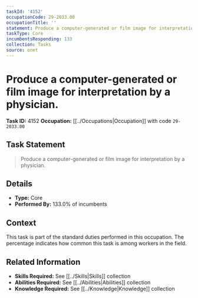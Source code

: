 ```yaml
---
taskId: '4152'
occupationCode: 29-2033.00
occupationTitle: ''
statement: Produce a computer-generated or film image for interpretation by a physician.
taskType: Core
incumbentsResponding: 133
collection: Tasks
source: onet
---
```

# Produce a computer-generated or film image for interpretation by a physician.

**Task ID:** 4152
**Occupation:** [[../Occupations|Occupation]] with code `29-2033.00`

## Task Statement

> Produce a computer-generated or film image for interpretation by a physician.

## Details

- **Type:** Core
- **Performed By:** 133.0% of incumbents

## Context

This task is part of the standard duties performed in this occupation. The percentage indicates how common this task is among workers in the field.

## Related Information

- **Skills Required:** See [[../Skills|Skills]] collection
- **Abilities Required:** See [[../Abilities|Abilities]] collection
- **Knowledge Required:** See [[../Knowledge|Knowledge]] collection
